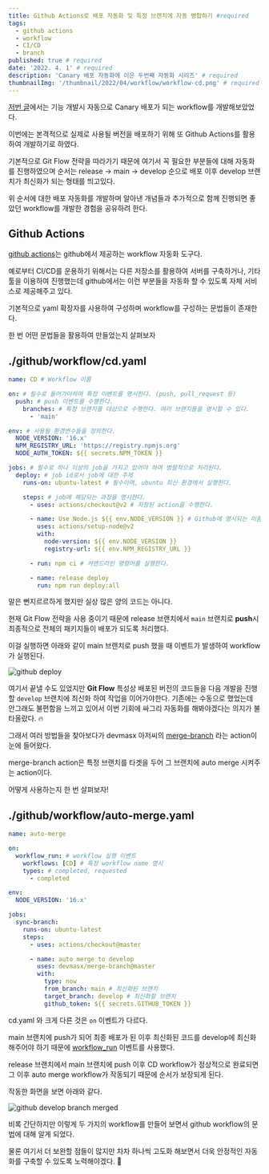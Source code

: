 ```yaml
---
title: Github Actions로 배포 자동화 및 특정 브랜치에 자동 병합하기 #required
tags:
  - github actions
  - workflow
  - CI/CD
  - branch
published: true # required
date: '2022. 4. 1' # required
description: 'Canary 배포 자동화에 이은 두번째 자동화 시리즈' # required
thumbnailImg: '/thumbnail/2022/04/workflow/workflow-cd.png' # required
---
```


[저번 글](https://tigger.dev/2022/npm/canary)에서는 기능 개발시 자동으로 Canary 배포가 되는 workflow를 개발해보았었다.

이번에는 본격적으로 실제로 사용될 버전을 배포하기 위해 또 Github Actions를 활용하여 개발하기로 하였다.

기본적으로 Git Flow 전략을 따라가기 때문에 여기서 꼭 필요한 부분들에 대해 자동화를 진행하였으며 순서는 release -> main -> develop 순으로 배포 이후 develop 브랜치가 최신화가 되는 형태를 띄고있다.

위 순서에 대한 배포 자동화를 개발하며 알아낸 개념들과 추가적으로 함께 진행되면 좋았던 workflow를 개발한 경험을 공유하려 한다.

## Github Actions

[github actions](https://github.com/features/actions)는 github에서 제공하는 workflow 자동화 도구다.

예로부터 CI/CD를 운용하기 위해서는 다른 저장소를 활용하여 서버를 구축하거나, 기타 툴을 이용하여 진행했는데 github에서는 이런 부분들을 자동화 할 수 있도록 자체 서비스로 제공해주고 있다.

기본적으로 yaml 확장자를 사용하여 구성하며 workflow를 구성하는 문법들이 존재한다.

한 번 어떤 문법들을 활용하여 만들었는지 살펴보자

## ./github/workflow/cd.yaml

```yaml
name: CD # Workflow 이름

on: # 필수로 들어가야하며 특정 이벤트를 명시한다. (push, pull_request 등)
  push: # push 이벤트를 수행한다.
    branches: # 특정 브랜치를 대상으로 수행한다. 여러 브랜치들을 명시할 수 있다.
      - 'main'

env: # 사용될 환경변수들을 정의한다.
  NODE_VERSION: '16.x'
  NPM_REGISTRY_URL: 'https://registry.npmjs.org'
  NODE_AUTH_TOKEN: ${{ secrets.NPM_TOKEN }}

jobs: # 필수로 하나 이상의 job을 가지고 있어야 하며 병렬적으로 처리된다.
  deploy: # job id로서 job에 대한 주제
    runs-on: ubuntu-latest # 필수이며, ubuntu 최신 환경에서 실행한다.

    steps: # job에 해당되는 과정을 명시한다.
      - uses: actions/checkout@v2 # 지정된 action을 수행한다.

      - name: Use Node.js ${{ env.NODE_VERSION }} # Github에 명시되는 이름
        uses: actions/setup-node@v2
        with:
          node-version: ${{ env.NODE_VERSION }}
          registry-url: ${{ env.NPM_REGISTRY_URL }}

      - run: npm ci # 커맨드라인 명령어를 실행한다.

      - name: release deploy
        run: npm run deploy:all
```

말은 뻔지르르하게 했지만 실상 많은 양의 코드는 아니다.

현재 Git Flow 전략을 사용 중이기 때문에 release 브랜치에서 `main` 브랜치로 **push**시 최종적으로 전체의 패키지들이 배포가 되도록 처리했다.

이걸 실행하면 아래와 같이 main 브랜치로 push 했을 때 이벤트가 발생하여 workflow가 실행된다.

<img src="/images/2022/04/workflow/github-deploy.png" alt="github deploy" />

여기서 끝낼 수도 있었지만 **Git Flow** 특성상 배포된 버전의 코드들을 다음 개발을 진행할 `develop` 브랜치에 최신화 하여 작업을 이어가야한다. 기존에는 수동으로 했었는데 안그래도 불편함을 느끼고 있어서 이번 기회에 싸그리 자동화를 해봐야겠다는 의지가 불타올랐다. 🔥

그래서 여러 방법들을 찾아보다가 devmasx 아저씨의 [merge-branch](https://github.com/devmasx/merge-branch) 라는 action이 눈에 들어왔다.

merge-branch action은 특정 브랜치를 타겟을 두어 그 브랜치에 auto merge 시켜주는 action이다.

어떻게 사용하는지 한 번 살펴보자!

## ./github/workflow/auto-merge.yaml

```yaml
name: auto-merge

on:
  workflow_run: # workflow 실행 이벤트
    workflows: [CD] # 특정 workflow name 명시
    types: # completed, requested
      - completed

env:
  NODE_VERSION: '16.x'

jobs:
  sync-branch:
    runs-on: ubuntu-latest
    steps:
      - uses: actions/checkout@master

      - name: auto merge to develop
        uses: devmasx/merge-branch@master
        with:
          type: now
          from_branch: main # 최신화된 브랜치
          target_branch: develop # 최신화할 브랜치
          github_token: ${{ secrets.GITHUB_TOKEN }}
```

cd.yaml 와 크게 다른 것은 `on` 이벤트가 다르다.

main 브랜치에 push가 되어 최종 배포가 된 이후 최신화된 코드를 develop에 최신화 해주어야 하기 때문에 [workflow_run](https://docs.github.com/en/actions/using-workflows/events-that-trigger-workflows#workflow_run) 이벤트를 사용했다.

release 브랜치에서 main 브랜치에 push 이후 CD workflow가 정상적으로 완료되면 그 이후 auto merge workflow가 작동되기 때문에 순서가 보장되게 된다.

작동한 화면을 보면 아래와 같다.

<img src="/images/2022/04/workflow/github-develop-merge.png" alt="github develop branch merged" />

비록 간단하지만 이렇게 두 가지의 workflow를 만들어 보면서 github workflow의 문법에 대해 알게 되었다.

물론 여기서 더 보완할 점들이 많지만 차차 하나씩 고도화 해보면서 더욱 안정적인 자동화를 구축할 수 있도록 노력해야겠다. 💪
